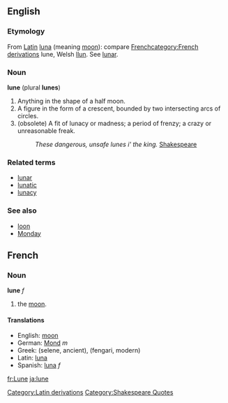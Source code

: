 ==English==
{{webster}}
===Etymology===
From [[w:Latin|Latin]][[Category:Latin derivations]] [[luna]] (meaning [[moon]]): compare  [[w:French language|French]][[category:French derivations]] lune, Welsh [[llun]]. See [[lunar]].
===Noun===
'''lune''' (plural '''lunes''')

#Anything in the shape of a half moon.
#A figure in the form of a crescent, bounded by two intersecting arcs of circles. 
#(obsolete) A fit of lunacy or madness; a period of frenzy; a crazy or unreasonable freak.
#:''These dangerous, unsafe lunes i' the king.'' [[w:Shakespeare|Shakespeare]][[Category:Shakespeare Quotes]]

===Related terms===
*[[lunar]]
*[[lunatic]]
*[[lunacy]]

===See also===
*[[loon]]
*[[Monday]]
<!-- from Webster

Lune (?), n. [L. luna moon: cf. F. lune. See Luna.] 

1. Anything in the shape of a half moon. [R.] 

2. (Geom.) A figure in the form of a crescent, bounded by two intersecting arcs of circles. 

3. A fit of lunacy or madness; a period of frenzy; a crazy or unreasonable freak. [Obs.] 

These dangerous, unsafe lunes i' the king. Shak.

-->
==French==
===Noun===
'''lune''' ''f''

# the [[moon]].

====Translations====
*English: [[moon]]
*German: [[Mond]] ''m''
*Greek: (selene, ancient), (fengari, modern)
*Latin: [[luna]]
*Spanish: [[luna]] ''f''

[[fr:Lune]]
[[ja:lune]]